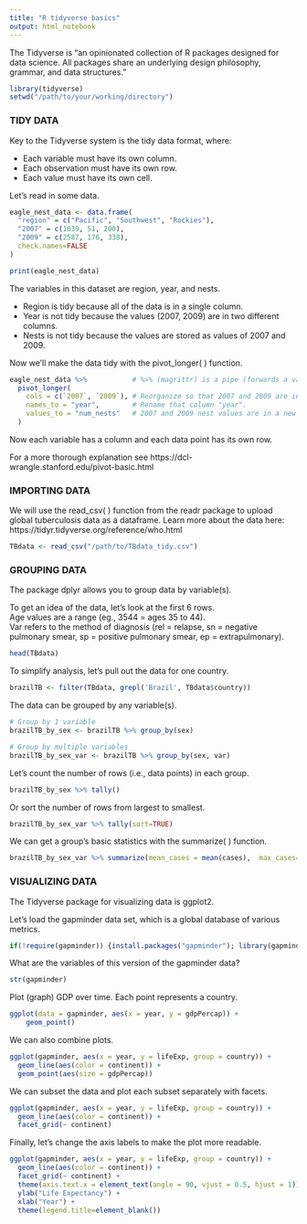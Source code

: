 ```yaml
---
title: "R tidyverse basics"
output: html_notebook
---
```


The Tidyverse is “an opinionated collection of R packages designed for data science. All packages share an underlying design philosophy, grammar, and data structures.”

```r
library(tidyverse)
setwd("/path/to/your/working/directory")
```


### TIDY DATA ###
Key to the Tidyverse system is the tidy data format, where:

* Each variable must have its own column.
* Each observation must have its own row.
* Each value must have its own cell.

Let's read in some data.
```r
eagle_nest_data <- data.frame(
  "region" = c("Pacific", "Southwest", "Rockies"),
  "2007" = c(1039, 51, 200),
  "2009" = c(2587, 176, 338),
  check.names=FALSE
)

print(eagle_nest_data)
```
The variables in this dataset are region, year, and nests.

* Region is tidy because all of the data is in a single column. 
* Year is not tidy because the values (2007, 2009) are in two different columns.
* Nests is not tidy because the values are stored as values of 2007 and 2009.

Now we'll make the data tidy with the pivot_longer( ) function.
```r
eagle_nest_data %>%           # %>% (magrittr) is a pipe (forwards a value into an expression or function).
  pivot_longer(
    cols = c(`2007`, `2009`), # Reorganize so that 2007 and 2009 are in a single column.
    names_to = "year",        # Rename that column "year".
    values_to = "num_nests"   # 2007 and 2009 nest values are in a new "num_nests" column.
  )
```
Now each variable has a column and each data point has its own row.

For a more thorough explanation see https://dcl-wrangle.stanford.edu/pivot-basic.html


### IMPORTING DATA ###
We will use the read_csv( ) function from the readr package to upload global tuberculosis data as a dataframe. Learn more about the data here: https://tidyr.tidyverse.org/reference/who.html
```r
TBdata <- read_csv("/path/to/TBdata_tidy.csv")
```

### GROUPING DATA ###
The package dplyr allows you to group data by variable(s). 

To get an idea of the data, let's look at the first 6 rows. <br>
Age values are a range (eg., 3544 = ages 35 to 44). <br>
Var refers to the method of diagnosis (rel = relapse, sn = negative pulmonary smear, sp = positive pulmonary smear, ep = extrapulmonary).
```r
head(TBdata)
```

To simplify analysis, let's pull out the data for one country.
```r
brazilTB <- filter(TBdata, grepl('Brazil', TBdata$country))
```

The data can be grouped by any variable(s).
```r
# Group by 1 variable
brazilTB_by_sex <- brazilTB %>% group_by(sex)

# Group by multiple variables
brazilTB_by_sex_var <- brazilTB %>% group_by(sex, var)
```

Let's count the number of rows (i.e., data points) in each group.
```r
brazilTB_by_sex %>% tally()
```

Or sort the number of rows from largest to smallest.
```r
brazilTB_by_sex_var %>% tally(sort=TRUE)
```

We can get a group's basic statistics with the summarize( ) function.
```r
brazilTB_by_sex_var %>% summarize(mean_cases = mean(cases),  max_cases=max(cases))
```


### VISUALIZING DATA ###
The Tidyverse package for visualizing data is ggplot2.

Let's load the gapminder data set, which is a global database of various metrics.
```r
if(!require(gapminder)) {install.packages("gapminder"); library(gapminder)}
```

What are the variables of this version of the gapminder data?
```r
str(gapminder)
```
Plot (graph) GDP over time. Each point represents a country.
```r
ggplot(data = gapminder, aes(x = year, y = gdpPercap)) + 
    geom_point()
```

We can also combine plots.
```r
ggplot(gapminder, aes(x = year, y = lifeExp, group = country)) +
  geom_line(aes(color = continent)) +
  geom_point(aes(size = gdpPercap))
```

We can subset the data and plot each subset separately with facets.
```r
ggplot(gapminder, aes(x = year, y = lifeExp, group = country)) +
  geom_line(aes(color = continent)) +
  facet_grid(~ continent)
```

Finally, let's change the axis labels to make the plot more readable.
```r
ggplot(gapminder, aes(x = year, y = lifeExp, group = country)) +
  geom_line(aes(color = continent)) +
  facet_grid(~ continent) +
  theme(axis.text.x = element_text(angle = 90, vjust = 0.5, hjust = 1)) +
  ylab("Life Expectancy") +
  xlab("Year") +
  theme(legend.title=element_blank())

```